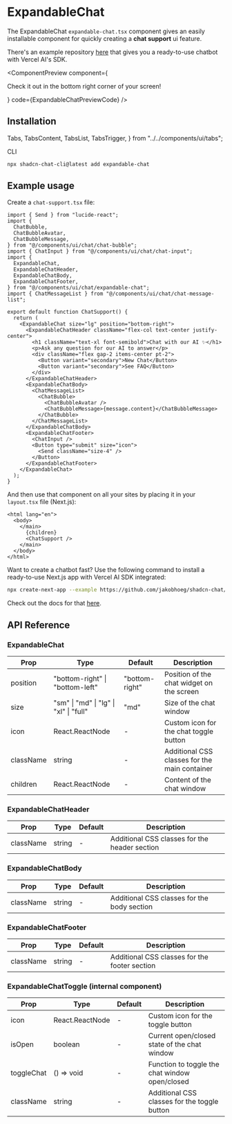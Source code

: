 # ExpandableChat

The ExpandableChat `expandable-chat.tsx` component gives an easily installable component for quickly creating a **chat support** ui feature.

There's an example repository [here](https://github.com/jakobhoeg/shadcn-chat/tree/master/examples/shadcn-chat-example-vercel-ai) that gives you a ready-to-use chatbot with Vercel AI's SDK.


<ComponentPreview
  component={
    <p className="text-sm">
      Check it out in the bottom right corner of your screen!
    </p>
  }
  code={ExpandableChatPreviewCode}
/>

<ExpandableChatPreview />

## Installation

  Tabs,
  TabsContent,
  TabsList,
  TabsTrigger,
} from "../../components/ui/tabs";

<Tabs className="pt-2" defaultValue="cli">

<TabsList>
  <TabsTrigger value="cli">CLI</TabsTrigger>
</TabsList>

<TabsContent value="cli">

```bash copy
npx shadcn-chat-cli@latest add expandable-chat
```

</TabsContent>
</Tabs>

## Example usage

Create a `chat-support.tsx` file:

```tsx filename="chat-support.tsx" copy
import { Send } from "lucide-react";
import {
  ChatBubble,
  ChatBubbleAvatar,
  ChatBubbleMessage,
} from "@/components/ui/chat/chat-bubble";
import { ChatInput } from "@/components/ui/chat/chat-input";
import {
  ExpandableChat,
  ExpandableChatHeader,
  ExpandableChatBody,
  ExpandableChatFooter,
} from "@/components/ui/chat/expandable-chat";
import { ChatMessageList } from "@/components/ui/chat/chat-message-list";

export default function ChatSupport() {
  return (
    <ExpandableChat size="lg" position="bottom-right">
      <ExpandableChatHeader className="flex-col text-center justify-center">
        <h1 className="text-xl font-semibold">Chat with our AI ✨</h1>
        <p>Ask any question for our AI to answer</p>
        <div className="flex gap-2 items-center pt-2">
          <Button variant="secondary">New Chat</Button>
          <Button variant="secondary">See FAQ</Button>
        </div>
      </ExpandableChatHeader>
      <ExpandableChatBody>
        <ChatMessageList>
          <ChatBubble>
            <ChatBubbleAvatar />
            <ChatBubbleMessage>{message.content}</ChatBubbleMessage>
          </ChatBubble>
        </ChatMessageList>
      </ExpandableChatBody>
      <ExpandableChatFooter>
        <ChatInput />
        <Button type="submit" size="icon">
          <Send className="size-4" />
        </Button>
      </ExpandableChatFooter>
    </ExpandableChat>
  );
}
```

And then use that component on all your sites by placing it in your `layout.tsx` file (Next.js):

```tsx filename="layou.tsx" copy
<html lang="en">
  <body>
    </main>
      {children}
      <ChatSupport />
    </main>
  </body>
</html>
```

Want to create a chatbot fast? Use the following command to install a ready-to-use Next.js app with Vercel AI SDK integrated:

```bash copy
npx create-next-app --example https://github.com/jakobhoeg/shadcn-chat/tree/master/examples/shadcn-chat-example-vercel-ai nextjs-shadcn-chat-vercel-ai
```

Check out the docs for that [here](https://github.com/jakobhoeg/shadcn-chat/tree/master/examples/shadcn-chat-example-vercel-ai).

## API Reference

### ExpandableChat

| Prop      | Type                                   | Default        | Description                                   |
| --------- | -------------------------------------- | -------------- | --------------------------------------------- |
| position  | "bottom-right" \| "bottom-left"        | "bottom-right" | Position of the chat widget on the screen     |
| size      | "sm" \| "md" \| "lg" \| "xl" \| "full" | "md"           | Size of the chat window                       |
| icon      | React.ReactNode                        | -              | Custom icon for the chat toggle button        |
| className | string                                 | -              | Additional CSS classes for the main container |
| children  | React.ReactNode                        | -              | Content of the chat window                    |

### ExpandableChatHeader

| Prop      | Type   | Default | Description                                   |
| --------- | ------ | ------- | --------------------------------------------- |
| className | string | -       | Additional CSS classes for the header section |

### ExpandableChatBody

| Prop      | Type   | Default | Description                                 |
| --------- | ------ | ------- | ------------------------------------------- |
| className | string | -       | Additional CSS classes for the body section |

### ExpandableChatFooter

| Prop      | Type   | Default | Description                                   |
| --------- | ------ | ------- | --------------------------------------------- |
| className | string | -       | Additional CSS classes for the footer section |

### ExpandableChatToggle (internal component)

| Prop       | Type            | Default | Description                                    |
| ---------- | --------------- | ------- | ---------------------------------------------- |
| icon       | React.ReactNode | -       | Custom icon for the toggle button              |
| isOpen     | boolean         | -       | Current open/closed state of the chat window   |
| toggleChat | () => void      | -       | Function to toggle the chat window open/closed |
| className  | string          | -       | Additional CSS classes for the toggle button   |
